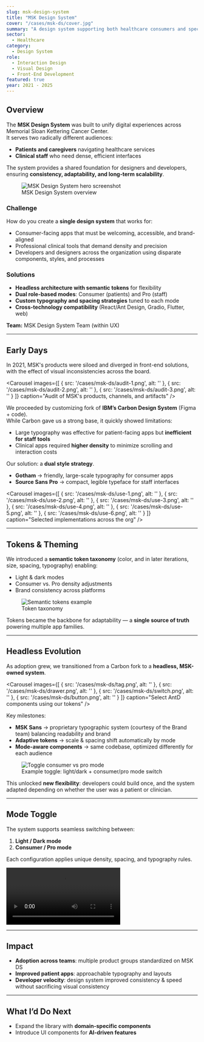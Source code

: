 ```yaml
---
slug: msk-design-system
title: "MSK Design System"
cover: "/cases/msk-ds/cover.jpg"
summary: "A design system supporting both healthcare consumers and specialized clinical staff, adaptable with role-based modes."
sector:
  - Healthcare
category: 
  - Design System
role:
  - Interaction Design
  - Visual Design
  - Front-End Development
featured: true
year: 2021 - 2025
---
```


## Overview

The **MSK Design System** was built to unify digital experiences across Memorial Sloan Kettering Cancer Center.  
It serves two radically different audiences:

- **Patients and caregivers** navigating healthcare services  
- **Clinical staff** who need dense, efficient interfaces  

The system provides a shared foundation for designers and developers, ensuring **consistency, adaptability, and long-term scalability**.

<figure>
  <img src="/cases/msk-ds/desktop.png" alt="MSK Design System hero screenshot" />
  <figcaption>MSK Design System overview</figcaption>
</figure>


### Challenge

How do you create a **single design system** that works for:

- Consumer-facing apps that must be welcoming, accessible, and brand-aligned  
- Professional clinical tools that demand density and precision
- Developers and designers across the organization using disparate components, styles, and processes


### Solutions

- **Headless architecture with semantic tokens** for flexibility  
- **Dual role-based modes**: Consumer (patients) and Pro (staff)  
- **Custom typography and spacing strategies** tuned to each mode  
- **Cross-technology compatibility** (React/Ant Design, Gradio, Flutter, web)

**Team:** MSK Design System Team (within UX)

---

## Early Days

In 2021, MSK's products were siloed and diverged in front-end solutions, with the effect of visual inconsistencies across the board.

<Carousel
  images={[
    {
      src: '/cases/msk-ds/audit-1.png',
      alt: ''
    },
    {
      src: '/cases/msk-ds/audit-2.png',
      alt: ''
    },
    {
      src: '/cases/msk-ds/audit-3.png',
      alt: ''
    }
  ]}
  caption="Audit of MSK's products, channels, and artifacts"
/>

We proceeded by customizing fork of **IBM’s Carbon Design System** (Figma + code).  
While Carbon gave us a strong base, it quickly showed limitations:

- Large typography was effective for patient-facing apps but **inefficient for staff tools**  
- Clinical apps required **higher density** to minimize scrolling and interaction costs  

Our solution: a **dual style strategy**.

- **Gotham** → friendly, large-scale typography for consumer apps  
- **Source Sans Pro** → compact, legible typeface for staff interfaces  

<Carousel
  images={[
    {
      src: '/cases/msk-ds/use-1.png',
      alt: ''
    },
    {
      src: '/cases/msk-ds/use-2.png',
      alt: ''
    },
    {
      src: '/cases/msk-ds/use-3.png',
      alt: ''
    },
        {
      src: '/cases/msk-ds/use-4.png',
      alt: ''
    },
        {
      src: '/cases/msk-ds/use-5.png',
      alt: ''
    },
        {
      src: '/cases/msk-ds/use-6.png',
      alt: ''
    }
  ]}
  caption="Selected implementations across the org"
/>

---

## Tokens & Theming

We introduced a **semantic token taxonomy** (color, and in later iterations, size, spacing, typography) enabling:

- Light & dark modes  
- Consumer vs. Pro density adjustments  
- Brand consistency across platforms  

<figure>
  <img src="/cases/msk-ds/tokens.png" alt="Semantic tokens example" />
  <figcaption>Token taxonomy</figcaption>
</figure>



Tokens became the backbone for adaptability — a **single source of truth** powering multiple app families.

---

## Headless Evolution

As adoption grew, we transitioned from a Carbon fork to a **headless, MSK-owned system**.  

<Carousel
  images={[
    {
      src: '/cases/msk-ds/tag.png',
      alt: ''
    },
    {
      src: '/cases/msk-ds/drawer.png',
      alt: ''
    },
    {
      src: '/cases/msk-ds/switch.png',
      alt: ''
    },
        {
      src: '/cases/msk-ds/button.png',
      alt: ''
    }
  ]}
  caption="Select AntD components using our tokens"
/>

Key milestones:

- **MSK Sans** → proprietary typographic system (courtesy of the Brand team) balancing readability and brand  
- **Adaptive tokens** → scale & spacing shift automatically by mode  
- **Mode-aware components** → same codebase, optimized differently for each audience  

<figure>
  <img src="/cases/msk-ds/modes.png" alt="Toggle consumer vs pro mode" />
  <figcaption>Example toggle: light/dark + consumer/pro mode switch</figcaption>
</figure>

This unlocked **new flexibility**: developers could build once, and the system adapted depending on whether the user was a patient or clinician.

---

## Mode Toggle

The system supports seamless switching between:

1. **Light / Dark mode**  
2. **Consumer / Pro mode**

Each configuration applies unique density, spacing, and typography rules.

<video
  src="/cases/msk-ds/mode-toggle.mov"
  autoPlay
  loop
  controls
  playsInline
  className="rounded-xl shadow"
/>

---

## Impact

- **Adoption across teams**: multiple product groups standardized on MSK DS  
- **Improved patient apps**: approachable typography and layouts  
- **Developer velocity**: design system improved consistency & speed without sacrificing visual consistency

---

## What I’d Do Next

- Expand the library with **domain-specific components**  
- Introduce UI components for **AI-driven features**
